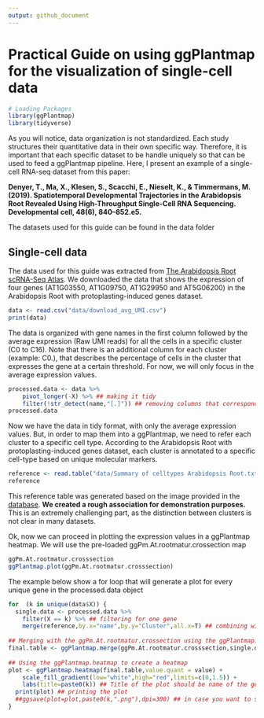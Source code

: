 ```yaml
---
output: github_document
---
```

# Practical Guide on using ggPlantmap for the visualization of single-cell data
```r
# Loading Packages
library(ggPlantmap)
library(tidyverse)
```

As you will notice, data organization is not standardized. Each study structures their quantitative data in their own specific way. Therefore, it is important that each specific dataset to be handle uniquely so that can be used to feed a ggPlantmap pipeline. Here, I present an example of a single-cell RNA-seq dataset from this paper:

<b>Denyer, T., Ma, X., Klesen, S., Scacchi, E., Nieselt, K., & Timmermans, M. (2019). Spatiotemporal Developmental Trajectories in the Arabidopsis Root Revealed Using High-Throughput Single-Cell RNA Sequencing. Developmental cell, 48(6), 840–852.e5. </b>

The datasets used for this guide can be found in the data folder

## Single-cell data
The data used for this guide was extracted from [The Arabidopsis Root scRNA-Seq Atlas](https://www.zmbp-resources.uni-tuebingen.de/timmermans/plant-single-cell-browser-root-atlas/). We downloaded the data that shows the expression of four genes (AT1G03550, AT1G09750, AT1G29950 and AT5G06200) in the Arabidopsis Root with protoplasting-induced genes dataset.

```r
data <- read.csv("data/download_avg_UMI.csv")
print(data)
```

The data is organized with gene names in the first column followed by the average expression (Raw UMI reads) for all the cells in a specific cluster (C0 to C16). Note that there is an additional column for each cluster (example: C0.), that describes the percentage of cells in the cluster that expresses the gene at a certain threshold. For now, we will only focus in the average expression values.

```r
processed.data <- data %>%
    pivot_longer(-X) %>% ## making it tidy
    filter(!str_detect(name,"[.]")) ## removing columns that correspond to the percentage of cells with signal
processed.data
```
Now we have the data in tidy format, with only the average expression values. But, in order to map them into a ggPlantmap, we need to refer each cluster to a specific cell type. According to the Arabidopsis Root with protoplasting-induced genes dataset, each cluster is annotated to a specific cell-type based on unique molecular markers.

```r
reference <- read.table("data/Summary of celltypes Arabidopsis Root.txt",fill=T,sep="\t",header=T)
reference
```
This reference table was generated based on the image provided in the [database](https://www.zmbp-resources.uni-tuebingen.de/timmermans/plant-single-cell-browser-root-atlas/cluster_lengend_1.png).
<b>We created a rough association for demonstration purposes.</b>
This is an extremely challenging part, as the distinction between clusters is not clear in many datasets.

Ok, now we can proceed in plotting the expression values in a ggPlantmap heatmap.
We will use the pre-loaded ggPm.At.rootmatur.crossection map
```r
ggPm.At.rootmatur.crosssection
ggPlantmap.plot(ggPm.At.rootmatur.crosssection)
```


The example below show a for loop that will generate a plot for every unique gene in the processed.data object
```r
for  (k in unique(data$X)) {
  single.data <- processed.data %>%
    filter(X == k) %>% ## filtering for one gene
    merge(reference,by.x="name",by.y="Cluster",all.x=T) ## combining with the reference dataset for labeling clusters
  
## Merging with the ggPm.At.rootmatur.crossection using the ggPlantmap.merge() function  
final.table <- ggPlantmap.merge(ggPm.At.rootmatur.crosssection,single.data,id.x = "ROI.name",id.y="Identity")
  
## Using the ggPlantmap.heatmap to create a heatmap
plot <- ggPlantmap.heatmap(final.table,value.quant = value) + 
    scale_fill_gradient(low="white",high="red",limits=c(0,1.5)) +
    labs(title=paste0(k)) ## Title of the plot should be name of the gene
  print(plot) ## printing the plot
  ##ggsave(plot=plot,paste0(k,".png"),dpi=300) ## in case you want to save your heatmap
}
```


